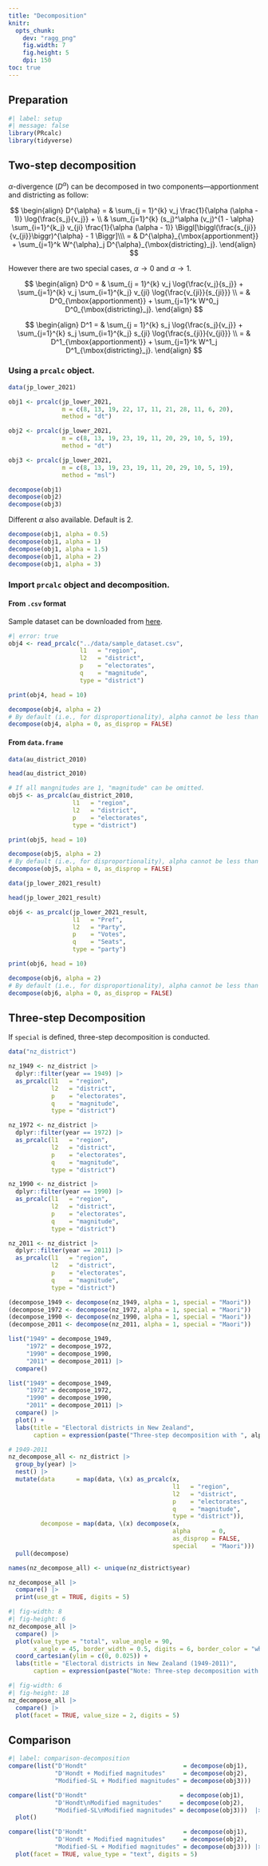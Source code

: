 ```yaml
---
title: "Decomposition"
knitr: 
  opts_chunk: 
    dev: "ragg_png"
    fig.width: 7
    fig.height: 5
    dpi: 150
toc: true
---
```


## Preparation

```r
#| label: setup
#| message: false
library(PRcalc)
library(tidyverse)
```

## Two-step decomposition

$\alpha$-divergence ($D^\alpha$) can be decomposed in two components---apportionment and districting as follow:

$$
\begin{align}
D^{\alpha} = & \sum_{j = 1}^{k} v_j \frac{1}{\alpha (\alpha - 1)} \log{\frac{s_j}{v_j}} + \\
& \sum_{j=1}^{k} (s_j)^\alpha (v_j)^{1 - \alpha} \sum_{i=1}^{k_j} v_{ji} \frac{1}{\alpha (\alpha - 1)} \Biggl[\biggl(\frac{s_{ji}}{v_{ji}}\biggr)^{\alpha} - 1 \Biggr]\\\
= & D^{\alpha}_{\mbox{apportionment}} + \sum_{j=1}^k W^{\alpha}_j D^{\alpha}_{\mbox{districting}_j}.
\end{align}
$$

However there are two special cases, $\alpha \rightarrow 0$ and $\alpha \rightarrow 1$.

$$
\begin{align}
D^0 = & \sum_{j = 1}^{k} v_j \log{\frac{v_j}{s_j}} + \sum_{j=1}^{k} v_j \sum_{i=1}^{k_j} v_{ji} \log{\frac{v_{ji}}{s_{ji}}} \\
= & D^0_{\mbox{apportionment}} + \sum_{j=1}^k W^0_j D^0_{\mbox{districting}_j}.
\end{align}
$$

$$
\begin{align}
D^1 = & \sum_{j = 1}^{k} s_j \log{\frac{s_j}{v_j}} + \sum_{j=1}^{k} s_j \sum_{i=1}^{k_j} s_{ji} \log{\frac{s_{ji}}{v_{ji}}} \\
= & D^1_{\mbox{apportionment}} + \sum_{j=1}^k W^1_j D^1_{\mbox{districting}_j}.
\end{align}
$$

### Using a `prcalc` object.

```r
data(jp_lower_2021)

obj1 <- prcalc(jp_lower_2021,
               m = c(8, 13, 19, 22, 17, 11, 21, 28, 11, 6, 20),
               method = "dt")

obj2 <- prcalc(jp_lower_2021,
               m = c(8, 13, 19, 23, 19, 11, 20, 29, 10, 5, 19),
               method = "dt")

obj3 <- prcalc(jp_lower_2021,
               m = c(8, 13, 19, 23, 19, 11, 20, 29, 10, 5, 19),
               method = "msl")

decompose(obj1)
decompose(obj2)
decompose(obj3)
```

Different $\alpha$ also available. Default is 2.

```r
decompose(obj1, alpha = 0.5)
decompose(obj1, alpha = 1)
decompose(obj1, alpha = 1.5)
decompose(obj1, alpha = 2)
decompose(obj1, alpha = 3)
```

### Import `prcalc` object and decomposition.

#### From `.csv` format

Sample dataset can be downloaded from [here](../data/sample_dataset.csv).

```r
#| error: true
obj4 <- read_prcalc("../data/sample_dataset.csv",
                    l1   = "region",
                    l2   = "district",
                    p    = "electorates",
                    q    = "magnitude",
                    type = "district")

print(obj4, head = 10)

decompose(obj4, alpha = 2)
# By default (i.e., for disproportionality), alpha cannot be less than 0. To use alpha less than 0, add as_disprop = FALSE.
decompose(obj4, alpha = 0, as_disprop = FALSE)
```


#### From `data.frame`

```r
data(au_district_2010)

head(au_district_2010)

# If all mangnitudes are 1, "magnitude" can be omitted.
obj5 <- as_prcalc(au_district_2010,
                  l1   = "region",
                  l2   = "district",
                  p    = "electorates",
                  type = "district")

print(obj5, head = 10)

decompose(obj5, alpha = 2)
# By default (i.e., for disproportionality), alpha cannot be less than 0. To use alpha less than 0, add as_disprop = FALSE.
decompose(obj5, alpha = 0, as_disprop = FALSE)
```

```r
data(jp_lower_2021_result)

head(jp_lower_2021_result)

obj6 <- as_prcalc(jp_lower_2021_result,
                  l1   = "Pref",
                  l2   = "Party",
                  p    = "Votes",
                  q    = "Seats",
                  type = "party")

print(obj6, head = 10)

decompose(obj6, alpha = 2)
# By default (i.e., for disproportionality), alpha cannot be less than 0. To use alpha less than 0, add as_disprop = FALSE.
decompose(obj6, alpha = 0, as_disprop = FALSE)
```

## Three-step Decomposition

If `special` is defined, three-step decomposition is conducted.

```r
data("nz_district")

nz_1949 <- nz_district |>
  dplyr::filter(year == 1949) |>
  as_prcalc(l1   = "region",
            l2   = "district",
            p    = "electorates",
            q    = "magnitude",
            type = "district")

nz_1972 <- nz_district |>
  dplyr::filter(year == 1972) |>
  as_prcalc(l1   = "region",
            l2   = "district",
            p    = "electorates",
            q    = "magnitude",
            type = "district")

nz_1990 <- nz_district |>
  dplyr::filter(year == 1990) |>
  as_prcalc(l1   = "region",
            l2   = "district",
            p    = "electorates",
            q    = "magnitude",
            type = "district")

nz_2011 <- nz_district |>
  dplyr::filter(year == 2011) |>
  as_prcalc(l1   = "region",
            l2   = "district",
            p    = "electorates",
            q    = "magnitude",
            type = "district")

(decompose_1949 <- decompose(nz_1949, alpha = 1, special = "Maori"))
(decompose_1972 <- decompose(nz_1972, alpha = 1, special = "Maori"))
(decompose_1990 <- decompose(nz_1990, alpha = 1, special = "Maori"))
(decompose_2011 <- decompose(nz_2011, alpha = 1, special = "Maori"))

list("1949" = decompose_1949,
     "1972" = decompose_1972,
     "1990" = decompose_1990,
     "2011" = decompose_2011) |> 
  compare() 

list("1949" = decompose_1949,
     "1972" = decompose_1972,
     "1990" = decompose_1990,
     "2011" = decompose_2011) |> 
  compare() |> 
  plot() +
  labs(title = "Electoral districts in New Zealand",
       caption = expression(paste("Three-step decomposition with ", alpha, " = 1")))
```

```r
# 1949-2011
nz_decompose_all <- nz_district |> 
  group_by(year) |> 
  nest() |> 
  mutate(data      = map(data, \(x) as_prcalc(x,
                                              l1   = "region",
                                              l2   = "district",
                                              p    = "electorates",
                                              q    = "magnitude",
                                              type = "district")),
         decompose = map(data, \(x) decompose(x, 
                                              alpha      = 0,
                                              as_disprop = FALSE,
                                              special    = "Maori"))) |> 
  pull(decompose)

names(nz_decompose_all) <- unique(nz_district$year)

nz_decompose_all |> 
  compare() |> 
  print(use_gt = TRUE, digits = 5)
```

```r
#| fig-width: 8
#| fig-height: 6
nz_decompose_all |> 
  compare() |> 
  plot(value_type = "total", value_angle = 90, 
       x_angle = 45, border_width = 0.5, digits = 6, border_color = "white") +
  coord_cartesian(ylim = c(0, 0.025)) +
  labs(title = "Electoral districts in New Zealand (1949-2011)",
       caption = expression(paste("Note: Three-step decomposition with ", alpha, " = 2")))
```

```r
#| fig-width: 6
#| fig-height: 18
nz_decompose_all |> 
  compare() |> 
  plot(facet = TRUE, value_size = 2, digits = 5)
```

## Comparison

```r
#| label: comparison-decomposition
compare(list("D'Hondt"                           = decompose(obj1),
             "D'Hondt + Modified magnitudes"     = decompose(obj2),
             "Modified-SL + Modified magnitudes" = decompose(obj3))) 

compare(list("D'Hondt"                          = decompose(obj1),
             "D'Hondt\nModified magnitudes"     = decompose(obj2),
             "Modified-SL\nModified magnitudes" = decompose(obj3)))  |> 
  plot()

compare(list("D'Hondt"                           = decompose(obj1),
             "D'Hondt + Modified magnitudes"     = decompose(obj2),
             "Modified-SL + Modified magnitudes" = decompose(obj3))) |>
  plot(facet = TRUE, value_type = "text", digits = 5)
```
